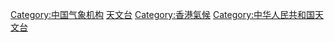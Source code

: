 {{Catmore}}

[[Category:中国气象机构|Category:中国气象机构]]
[[Category:香港政府部門|天文台]]
[[Category:香港氣候|Category:香港氣候]]
[[Category:中华人民共和国天文台|Category:中华人民共和国天文台]]